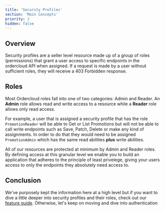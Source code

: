 ```yaml
---
title: 'Security Profiles'
section: 'Main Concepts'
priority: 2
hidden: false
---
```


## Overview

Security profiles are a seller level resource made up of a group of roles (permissions) that grant a user access to specific endpoints in the ordercloud API when assigned. If a request is made by a user without sufficient roles, they will receive a 403 Forbidden response.

## Roles

Most Ordercloud roles fall into one of two categories: Admin and Reader. An **Admin** role allows read and write access to a resource while a **Reader** role allows only read access.

For example, a user that is assigned a security profile that has the role `PromotionReader` will be able to Get or List Promotions but will not be able to call write endpoints such as Save, Patch, Delete or make any kind of assignments. In order to do that they would need to be assigned `PromotionAdmin` which has the same read abilities **plus** write abilities.

All of our resources are protected at minimum by Admin and Reader roles. By defining access at this granular level we enable you to build an application that adheres to the principle of least privelege, giving your users access to only the endpoints they absolutely need access to.

## Conclusion

We've purposely kept the information here at a high level but if you want to dive a little deeper into security profiles and their roles, check out our [feature guide](TODO:link-tosecurityprofiles-feature). Otherwise, let's keep on moving and dive into authentication
